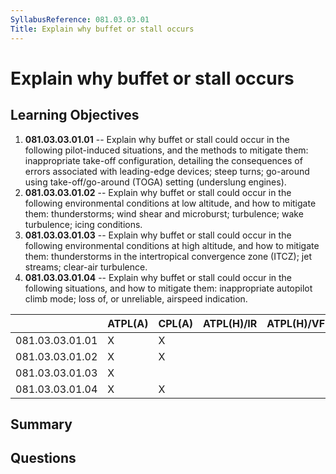 ```yaml
---
SyllabusReference: 081.03.03.01
Title: Explain why buffet or stall occurs
---
```


# Explain why buffet or stall occurs

## Learning Objectives

1. **081.03.03.01.01** -- Explain why buffet or stall could occur in the
   following pilot-induced situations, and the methods to mitigate them:
   inappropriate take-off configuration, detailing the consequences of errors
   associated with leading-edge devices; steep turns; go-around using
   take-off/go-around (TOGA) setting (underslung engines).
2. **081.03.03.01.02** -- Explain why buffet or stall could occur in the
   following environmental conditions at low altitude, and how to mitigate them:
   thunderstorms; wind shear and microburst; turbulence; wake turbulence; icing
   conditions.
3. **081.03.03.01.03** -- Explain why buffet or stall could occur in the
   following environmental conditions at high altitude, and how to mitigate
   them: thunderstorms in the intertropical convergence zone (ITCZ); jet
   streams; clear-air turbulence.
4. **081.03.03.01.04** -- Explain why buffet or stall could occur in the
   following situations, and how to mitigate them: inappropriate autopilot climb
   mode; loss of, or unreliable, airspeed indication.

|                 | ATPL(A) | CPL(A) | ATPL(H)/IR | ATPL(H)/VFR | CPL(H) | IR  | CBIR(A) |
| --------------- | ------- | ------ | ---------- | ----------- | ------ | --- | ------- |
| 081.03.03.01.01 | X       | X      |            |             |        |     |         |
| 081.03.03.01.02 | X       | X      |            |             |        |     |         |
| 081.03.03.01.03 | X       |        |            |             |        |     |         |
| 081.03.03.01.04 | X       | X      |            |             |        |     |         |

## Summary

## Questions
